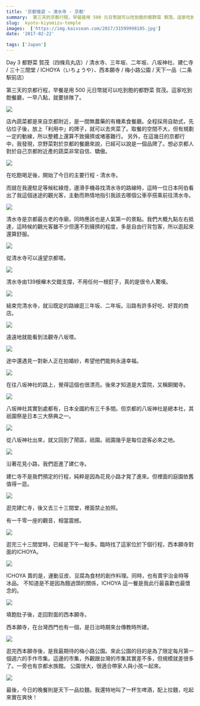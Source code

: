 ```yaml
---
title: '京都慢遊 – 清水寺 - 京都'
summary:  第三天的京都行程，早餐是用 500 元日幣就可以吃到飽的都野菜 賀茂。這家吃到飽餐廳，一早八點，就要排隊了。
slug:  kyoto-kiyomizu-temple
images:  ['https://img.kaixsean.com/2017/31599998185.jpg']
date: '2017-02-22'

tags: ['Japan']
---
```

Day 3 都野菜 賀茂（四條烏丸店）/ 清水寺、三年坂、二年坂、八坂神社、建仁寺 / 三十三間堂 / ICHOYA（いちょうや）、西本願寺 / 梅小路公園 / 天下一品（二条駅前店）

第三天的京都行程，早餐是用 500 元日幣就可以吃到飽的都野菜 賀茂。這家吃到飽餐廳，一早八點，就要排隊了。 

![](https://img.kaixsean.com/2017/31599998185.jpg)

店內蔬菜都是來自京都附近，是一間無農藥的有機素食餐廳。全程採用自助式，先佔位子後，放上「利用中」的牌子，就可以去夾菜了。取餐的空間不大，但有規劃一定的動線，所以整體上還算不致擁擠或堵塞難行。 另外，在這幾日的京都行中，我發現，京野菜對於京都的餐廳來說，已經可以說是一個品牌了。想必京都人對於自己京都附近產的蔬菜非常自信、驕傲。 

![](https://img.kaixsean.com/2017/31562240816.jpg)

在吃飽喝足後，開始了今日的主要行程 - 清水寺。

而就在我邊駐足等候紅綠燈，邊滑手機尋找清水寺的路線時，這時一位日本阿伯看出了我這個迷途的觀光客，主動而熱情地指引我該去哪個公車亭搭乘前往清水寺。 

![](https://img.kaixsean.com/2017/30789976273.jpg)

清水寺是京都最古老的寺廟，同時應該也是人氣第一的景點。我們大概九點左右抵達，這時候的觀光客雖不少但還不到擁擠的程度，多是自由行背包客，所以逛起來還算舒服。

![](https://img.kaixsean.com/2017/32218659173.jpg)

從清水寺可以遠望京都塔。

![](https://img.kaixsean.com/2017/33033823605.jpg)

清水寺由139根櫸木交錯支撐，不用任何一根釘子，真的是很令人驚嘆。 

![](https://img.kaixsean.com/2017/31184826933.jpg)

結束完清水寺，就沿既定的路線逛三年坂、二年坂。沿路有許多好吃、好買的商店。

![](https://img.kaixsean.com/2017/31877417581.jpg)

遠遠地就能看到法觀寺八坂塔。

![](https://img.kaixsean.com/2017/31994354925.jpg)

途中還遇見一對新人正在拍婚紗，希望他們能夠永遠幸福。

![](https://img.kaixsean.com/2017/31184826303.jpg)

在往八坂神社的路上，覺得這個也很漂亮。後來才知道是大雲院，又稱銅閣寺。 

![](https://img.kaixsean.com/2017/31994354045.jpg)

八坂神社其實到處都有，日本全國約有三千多間。但京都的八坂神社是總本社，其祇園祭是日本三大祭典之一。 

![](https://img.kaixsean.com/2017/31846118612.jpg)

從八坂神社出來，就又回到了鬧區，祇園。祇園幾乎是每位遊客必來之地。 

![](https://img.kaixsean.com/2017/31956978626.jpg)

沿著花見小路，我們逛進了建仁寺。

建仁寺不是我們預定的行程，純粹是因為花見小路才晃了進來。但裡面的庭園依舊值得一逛。

![](https://img.kaixsean.com/2017/32236069123.jpg)

逛完建仁寺，後又去三十三間堂，裡面禁止拍照。

有一千零一座的觀音，相當震撼。 

![](https://img.kaixsean.com/2017/32669198200.jpg)

逛完三十三間堂時，已經是下午一點多。臨時找了這家位於下個行程，西本願寺對面的ICHOYA。 

![](https://img.kaixsean.com/2017/32236069373.jpg)

ICHOYA 賣的是，運動豆皮、豆腐為食材的創作料理。同時，也有賣宇治金時等冰品。 不知道是不是因為餓過頭的關係，ICHOYA 這一餐是我此行最喜歡也最懷念的。

![](https://img.kaixsean.com/2017/32895392632.jpg)

填飽肚子後，走回對面的西本願寺。

西本願寺，在台灣西門也有一個，是日治時期來台傳教時所建。 

![](https://img.kaixsean.com/2017/32669198790.jpg)

逛完西本願寺後，是我最期待的梅小路公園。來此公園的目的是為了限定每月第一個週六的手作市集。這邊的市集，外觀跟台灣的市集其實差不多，但規模就差很多了。一旁也有京都水族館。 公園很大，很適合帶家人與小孩一起來。 

![](https://img.kaixsean.com/2017/32895393112.jpg)

最後，今日的晚餐則是天下一品拉麵。我還特地叫了一杯生啤酒，配上拉麵，吃起來實在爽快！